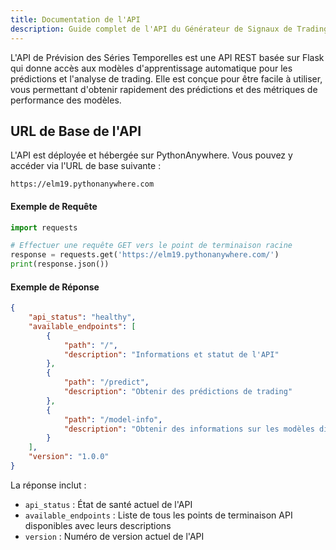 ```yaml
---
title: Documentation de l'API
description: Guide complet de l'API du Générateur de Signaux de Trading sur l'Or
---
```


L'API de Prévision des Séries Temporelles est une API REST basée sur Flask qui donne accès aux modèles d'apprentissage automatique pour les prédictions et l'analyse de trading. Elle est conçue pour être facile à utiliser, vous permettant d'obtenir rapidement des prédictions et des métriques de performance des modèles.

## URL de Base de l'API

L'API est déployée et hébergée sur PythonAnywhere. Vous pouvez y accéder via l'URL de base suivante :

```
https://elm19.pythonanywhere.com
```

#### Exemple de Requête

```python
import requests

# Effectuer une requête GET vers le point de terminaison racine
response = requests.get('https://elm19.pythonanywhere.com/')
print(response.json())
```

#### Exemple de Réponse

```json
{
    "api_status": "healthy",
    "available_endpoints": [
        {
            "path": "/",
            "description": "Informations et statut de l'API"
        },
        {
            "path": "/predict",
            "description": "Obtenir des prédictions de trading"
        },
        {
            "path": "/model-info",
            "description": "Obtenir des informations sur les modèles disponibles"
        }
    ],
    "version": "1.0.0"
}
```

La réponse inclut :
- `api_status` : État de santé actuel de l'API
- `available_endpoints` : Liste de tous les points de terminaison API disponibles avec leurs descriptions
- `version` : Numéro de version actuel de l'API
